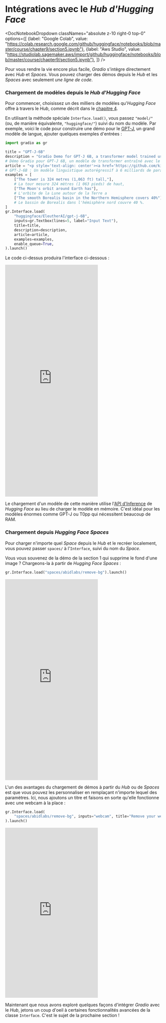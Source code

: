 # Intégrations avec le <i>Hub d'Hugging Face</i>

<DocNotebookDropdown
  classNames="absolute z-10 right-0 top-0"
  options={[
    {label: "Google Colab", value: "https://colab.research.google.com/github/huggingface/notebooks/blob/master/course/chapter9/section5.ipynb"},
    {label: "Aws Studio", value: "https://studiolab.sagemaker.aws/import/github/huggingface/notebooks/blob/master/course/chapter9/section5.ipynb"},
]} />

Pour vous rendre la vie encore plus facile, *Gradio* s'intègre directement avec *Hub* et *Spaces*.
Vous pouvez charger des démos depuis le *Hub* et les *Spaces* avec seulement *une ligne de code*.

### Chargement de modèles depuis le <i>Hub d'Hugging Face</i>

Pour commencer, choisissez un des milliers de modèles qu'*Hugging Face* offre à travers le *Hub*, comme décrit dans le [chapitre 4](/course/fr/chapter4/2).

En utilisant la méthode spéciale `Interface.load()`, vous passez `"model/"` (ou, de manière équivalente, `"huggingface/"`) suivi du nom du modèle. 
Par exemple, voici le code pour construire une démo pour le [GPT-J](https://huggingface.co/EleutherAI/gpt-j-6B), un grand modèle de langue, ajouter quelques exemples d'entrées :

```py
import gradio as gr

title = "GPT-J-6B"
description = "Gradio Demo for GPT-J 6B, a transformer model trained using Ben Wang's Mesh Transformer JAX. 'GPT-J' refers to the class of model, while '6B' represents the number of trainable parameters. To use it, simply add your text, or click one of the examples to load them. Read more at the links below."
# Démo Gradio pour GPT-J 6B, un modèle de transformer entraîné avec le Mesh Transformer JAX de Ben Wang. GPT-J fait référence à la classe du modèle, tandis que '6B' représente le nombre de paramètres entraînables. Pour l'utiliser, il suffit d'ajouter votre texte, ou de cliquer sur l'un des exemples pour le charger. Pour en savoir plus, consultez les liens ci-dessous.
article = "<p style='text-align: center'><a href='https://github.com/kingoflolz/mesh-transformer-jax' target='_blank'>GPT-J-6B: A 6 Billion Parameter Autoregressive Language Model</a></p>"
# GPT-J-6B : Un modèle linguistique autorégressif à 6 milliards de paramètres
examples = [
    ["The tower is 324 metres (1,063 ft) tall,"],
    # La tour mesure 324 mètres (1 063 pieds) de haut,
    ["The Moon's orbit around Earth has"],
    # L'orbite de la Lune autour de la Terre a
    ["The smooth Borealis basin in the Northern Hemisphere covers 40%"],
    # Le bassin de Borealis dans l'hémisphère nord couvre 40 %.
]
gr.Interface.load(
    "huggingface/EleutherAI/gpt-j-6B",
    inputs=gr.Textbox(lines=5, label="Input Text"),
    title=title,
    description=description,
    article=article,
    examples=examples,
    enable_queue=True,
).launch()
```
    
Le code ci-dessus produira l'interface ci-dessous :

<iframe src="https://hf.space/gradioiframe/akhaliq/gpt-j-6B/+" frameBorder="0" height="750" title="Gradio app" class="container p-0 flex-grow space-iframe" allow="accelerometer; ambient-light-sensor; autoplay; battery; camera; document-domain; encrypted-media; fullscreen; geolocation; gyroscope; layout-animations; legacy-image-formats; magnetometer; microphone; midi; oversized-images; payment; picture-in-picture; publickey-credentials-get; sync-xhr; usb; vr ; wake-lock; xr-spatial-tracking" sandbox="allow-forms allow-modals allow-popups allow-popups-to-escape-sandbox allow-same-origin allow-scripts allow-downloads"></iframe>

Le chargement d'un modèle de cette manière utilise l'[API d'Inference](https://huggingface.co/inference-api) de *Hugging Face* au lieu de charger le modèle en mémoire. C'est idéal pour les modèles énormes comme GPT-J ou T0pp qui nécessitent beaucoup de RAM.

### Chargement depuis <i>Hugging Face Spaces</i>

Pour charger n'importe quel *Space* depuis le *Hub* et le recréer localement, vous pouvez passer `spaces/` à l'`Interface`, suivi du nom du *Space*.

Vous vous souvenez de la démo de la section 1 qui supprime le fond d'une image ? Chargeons-la à partir de *Hugging Face Spaces* :

```py
gr.Interface.load("spaces/abidlabs/remove-bg").launch()
```

<iframe src="https://hf.space/gradioiframe/abidlabs/remove-bg/+" frameBorder="0" height="650" title="Gradio app" class="container p-0 flex-grow space-iframe" allow="accelerometer; ambient-light-sensor; autoplay; battery; camera; document-domain; encrypted-media; fullscreen; geolocation; gyroscope; layout-animations; legacy-image-formats; magnetometer; microphone; midi; oversized-images; payment; picture-in-picture; publickey-credentials-get; sync-xhr; usb; vr ; wake-lock; xr-spatial-tracking" sandbox="allow-forms allow-modals allow-popups allow-popups-to-escape-sandbox allow-same-origin allow-scripts allow-downloads"></iframe>

L'un des avantages du chargement de démos à partir du *Hub* ou de *Spaces* est que vous pouvez les personnaliser en remplaçant n'importe lequel des paramètres. Ici, nous ajoutons un titre et faisons en sorte qu'elle fonctionne avec une webcam à la place :

```py
gr.Interface.load(
    "spaces/abidlabs/remove-bg", inputs="webcam", title="Remove your webcam background!"
).launch()
```

<iframe src="https://hf.space/gradioiframe/course-demos/Remove-bg/+" frameBorder="0" height="550" title="Gradio app" class="container p-0 flex-grow space-iframe" allow="accelerometer; ambient-light-sensor; autoplay; battery; camera; document-domain; encrypted-media; fullscreen; geolocation; gyroscope; layout-animations; legacy-image-formats; magnetometer; microphone; midi; oversized-images; payment; picture-in-picture; publickey-credentials-get; sync-xhr; usb; vr ; wake-lock; xr-spatial-tracking" sandbox="allow-forms allow-modals allow-popups allow-popups-to-escape-sandbox allow-same-origin allow-scripts allow-downloads"></iframe>

Maintenant que nous avons exploré quelques façons d'intégrer *Gradio* avec le *Hub*, jetons un coup d'oeil à certaines fonctionnalités avancées de la classe `Interface`. C'est le sujet de la prochaine section !